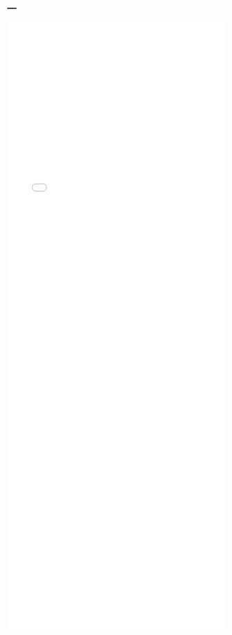 ---
---

<iframe src="./helpfiles/mrrobust.html" width="100%" style="height: 100em; border: none">
</iframe>
